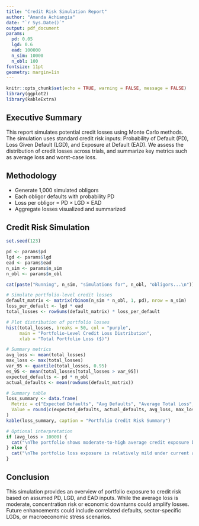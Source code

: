 ```yaml
---
title: "Credit Risk Simulation Report"
author: "Amanda Achiangia"
date: "`r Sys.Date()`"
output: pdf_document
params:
  pd: 0.05
  lgd: 0.6
  ead: 100000
  n_sim: 10000
  n_obl: 100
fontsize: 11pt
geometry: margin=1in
---
```


```r
knitr::opts_chunk$set(echo = TRUE, warning = FALSE, message = FALSE)
library(ggplot2)
library(kableExtra)
```

## Executive Summary

This report simulates potential credit losses using Monte Carlo methods. The simulation uses standard credit risk inputs: Probability of Default (PD), Loss Given Default (LGD), and Exposure at Default (EAD). We assess the distribution of credit losses across trials, and summarize key metrics such as average loss and worst-case loss.

## Methodology

- Generate 1,000 simulated obligors
- Each obligor defaults with probability PD
- Loss per obligor = PD × LGD × EAD
- Aggregate losses visualized and summarized

## Credit Risk Simulation

```r

set.seed(123)

pd <- params$pd
lgd <- params$lgd
ead <- params$ead
n_sim <- params$n_sim
n_obl <- params$n_obl

cat(paste("Running", n_sim, "simulations for", n_obl, "obligors...\n"))

# Simulate portfolio-level credit losses
default_matrix <- matrix(rbinom(n_sim * n_obl, 1, pd), nrow = n_sim)
loss_per_default <- lgd * ead
total_losses <- rowSums(default_matrix) * loss_per_default

# Plot distribution of portfolio losses
hist(total_losses, breaks = 50, col = "purple", 
     main = "Portfolio-Level Credit Loss Distribution", 
     xlab = "Total Portfolio Loss ($)")

# Summary metrics
avg_loss <- mean(total_losses)
max_loss <- max(total_losses)
var_95 <- quantile(total_losses, 0.95)
es_95 <- mean(total_losses[total_losses > var_95])
expected_defaults <- pd * n_obl
actual_defaults <- mean(rowSums(default_matrix))

# Summary table
loss_summary <- data.frame(
  Metric = c("Expected Defaults", "Avg Defaults", "Average Total Loss", "Max Loss", "95% VaR", "Expected Shortfall"),
  Value = round(c(expected_defaults, actual_defaults, avg_loss, max_loss, var_95, es_95), 2)
)
kable(loss_summary, caption = "Portfolio Credit Risk Summary")

# Optional interpretation
if (avg_loss > 10000) {
  cat("\nThe portfolio shows moderate-to-high average credit exposure based on assumptions.")
} else {
  cat("\nThe portfolio loss exposure is relatively mild under current assumptions.")
}
```

## Conclusion

This simulation provides an overview of portfolio exposure to credit risk based on assumed PD, LGD, and EAD inputs. While the average loss is moderate, concentration risk or economic downturns could amplify losses. Future enhancements could include correlated defaults, sector-specific LGDs, or macroeconomic stress scenarios.
